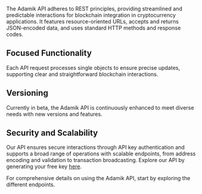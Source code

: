 The Adamik API adheres to REST principles, providing streamlined and predictable interactions for blockchain integration in cryptocurrency applications. It features resource-oriented URLs, accepts and returns JSON-encoded data, and uses standard HTTP methods and response codes.

## Focused Functionality
Each API request processes single objects to ensure precise updates, supporting clear and straightforward blockchain interactions.

## Versioning
Currently in beta, the Adamik API is continuously enhanced to meet diverse needs with new versions and features.

## Security and Scalability
Our API ensures secure interactions through API key authentication and supports a broad range of operations with scalable endpoints, from address encoding and validation to transaction broadcasting.
Explore our API by generating your free key [here](https://specific-marketing-744850.framer.app/get-api-key).


For comprehensive details on using the Adamik API, start by exploring the different endpoints.